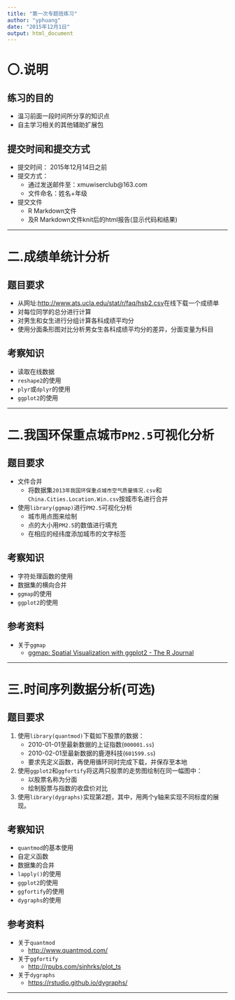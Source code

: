```yaml
---
title: "第一次专题班练习"
author: "yphuang"
date: "2015年12月1日"
output: html_document
---
```


# 〇.说明

## 练习的目的

- 温习前面一段时间所分享的知识点
- 自主学习相关的其他辅助扩展包

## 提交时间和提交方式

- 提交时间：
    2015年12月14日之前
- 提交方式：
    + 通过发送邮件至：xmuwiserclub@163.com
    + 文件命名：姓名+年级

- 提交文件
    + R Markdown文件
    + 及R Markdown文件knit后的html报告(显示代码和结果)


***

# 二.成绩单统计分析


## 题目要求

- 从网址:<http://www.ats.ucla.edu/stat/r/faq/hsb2.csv>在线下载一个成绩单
- 对每位同学的总分进行计算
- 对男生和女生进行分组计算各科成绩平均分
- 使用分面条形图对比分析男女生各科成绩平均分的差异，分面变量为科目


## 考察知识

- 读取在线数据
- `reshape2`的使用
- `plyr`或`dplyr`的使用
- `ggplot2`的使用



***



# 二.我国环保重点城市`PM2.5`可视化分析

## 题目要求

- 文件合并
    + 将数据集`2013年我国环保重点城市空气质量情况.csv`和`China.Cities.Location.Win.csv`按城市名进行合并

- 使用`library(ggmap)`进行`PM2.5`可视化分析
    + 城市用点图来绘制
    + 点的大小用`PM2.5`的数值进行填充
    + 在相应的经纬度添加城市的文字标签


## 考察知识

- 字符处理函数的使用
- 数据集的横向合并
- `ggmap`的使用
- `ggplot2`的使用


## 参考资料

- 关于`ggmap`
    + [ggmap: Spatial Visualization with ggplot2 - The R Journal](https://journal.r-project.org/archive/2013-1/kahle-wickham.pdf)



***


# 三.时间序列数据分析(可选)

## 题目要求

1. 使用`library(quantmod)`下载如下股票的数据：
    + 2010-01-01至最新数据的上证指数(`000001.ss`)
    + 2010-02-01至最新数据的鹿港科技(`601599.ss`)
    + 要求先定义函数，再使用循环同时完成下载，并保存至本地
    
2. 使用`ggplot2`和`ggfortify`将这两只股票的走势图绘制在同一幅图中：
    + 以股票名称为分面
    + 绘制股票与指数的收盘价对比
    
3. 使用`library(dygraphs)`实现第2题，其中，用两个y轴来实现不同标度的展现。

    

## 考察知识

- `quantmod`的基本使用
- 自定义函数
- 数据集的合并
- `lapply()`的使用
- `ggplot2`的使用
- `ggfortify`的使用
- `dygraphs`的使用



## 参考资料

- 关于`quantmod`
    + <http://www.quantmod.com/>
    
- 关于`ggfortify`
    + <http://rpubs.com/sinhrks/plot_ts>
  
- 关于`dygraphs`
    + <https://rstudio.github.io/dygraphs/>


***
